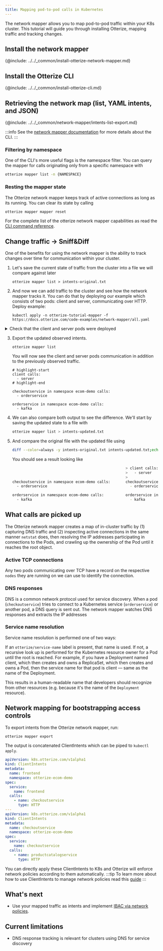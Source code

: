 ```yaml
---
title: Mapping pod-to-pod calls in Kubernetes
---
```


The network mapper allows you to map pod-to-pod traffic within your K8s cluster. This tutorial will guide you
through installing Otterize, mapping traffic and tracking changes.

## Install the network mapper

{@include: ../../_common/install-otterize-network-mapper.md}

## Install the Otterize CLI

{@include: ../../_common/install-otterize-cli.md}


## Retrieving the network map (list, YAML intents, and JSON)

{@include: ../../_common/network-mapper/intents-list-export.md}

:::info
See the [network mapper documentation](/network-mapper/intro) for more details about the CLI.
:::

### Filtering by namespace
One of the CLI's more useful flags is the namespace filter. You can query the mapper for calls originating only from a specific namespace with
```bash
otterize mapper list -n {NAMESPACE}
```

### Resting the mapper state
The Otterize network mapper keeps track of active connections as long as its running. You can clear its state by calling
```bash
otterize mapper mapper reset
```

For the complete list of the otterize network mapper capabilities as read the [CLI command reference](/cli/#network-mapper).

## Change traffic -> Sniff&Diff

One of the benefits for using the network mapper is the ability to track changes over time for communication within your
cluster.

1. Let's save the current state of traffic from the cluster into a file we will compare against later
   ```shell
   otterize mapper list > intents-original.txt
   ```

2. And now we can add traffic to the cluster and see how the network mapper tracks it. You can do that by deploying our
   example
   which consists of two pods: client and server, communicating over HTTP. Deploy example:
   ```shell
   kubectl apply -n otterize-tutorial-mapper -f https://docs.otterize.com/code-examples/network-mapper/all.yaml
   ```

<details>
<summary>Check that the client and server pods were deployed</summary>

```bash
kubectl get pods -n otterize-tutorial-mapper
```
You should see
```
NAME                      READY   STATUS    RESTARTS   AGE
client-756f7677f8-d6qdq   1/1     Running   0          45s
server-6698c58cbc-ssxvx   1/1     Running   0          45s
```
</details>

3. Export the updated observed intents.
   ```shell
   otterize mapper list
   ```
   You will now see the client and server pods communication in addition
   to the previously observed traffic.
   ```shell
   # highlight-start
   client calls:
     - server
   # highlight-end

   checkoutservice in namespace ecom-demo calls:
     - orderservice

   orderservice in namespace ecom-demo calls:
     - kafka
   ```
5. We can also compare both output to see the difference. We'll start by saving the updated state to a file with
   ```bash
   otterize mapper list > intents-updated.txt
   ```
6. And compare the original file with the updated file using
   ```bash
   diff --color=always -y intents-original.txt intents-updated.txt;echo
   ```
   You should see a result looking like
   ```bash
                                                       > client calls:
                                                       >   - server
                                                       >
   checkoutservice in namespace ecom-demo calls:       checkoutservice in namespace ecom-demo calls:
     - orderservice                                      - orderservice

   orderservice in namespace ecom-demo calls:          orderservice in namespace ecom-demo calls:
     - kafka                                             - kafka
      ```


## What calls are picked up

The Otterize network mapper creates a map of in-cluster traffic by (1) capturing DNS traffic and (2) inspecting active connections in the same manner `netstat` does, then resolving the IP addresses participating in connections to the Pods, and crawling up the ownership of the Pod until it reaches the root object.
### Active TCP connections
Any two pods communicating over TCP have a record on the respective `nodes` they are running on
we can use to identify the connection.
### DNS responses
DNS is a common network protocol used for service discovery. When a pod (`checkoutservice`) tries to connect to a Kubernetes service
(`orderservice`) or another pod, a DNS query is sent out. The network mapper watches DNS responses and extracts the IP addresses

### Service name resolution
Service name resolution is performed one of two ways:

If an `otterize/service-name` label is present, that name is used.
If not, a recursive look up is performed for the Kubernetes resource owner for a Pod until the root is reached. For example, if you have a Deployment named client, which then creates and owns a ReplicaSet, which then creates and owns a Pod, then the service name for that pod is client &mdash; same as the name of the Deployment.

This results in a human-readable name that developers should recognize from other resources (e.g. because it's the name of the `Deployment` resource).

<!-- FIXME
:::tip
Checkout this blog by Evyatar Meged about how we implemented this feature.
:::
-->

## Network mapping for bootstrapping access controls
To export intents from the Otterize network mapper, run:
```bash
otterize mapper export
```
The output is concatenated ClientIntents which can be piped to `kubectl apply`.
```yaml
apiVersion: k8s.otterize.com/v1alpha1
kind: ClientIntents
metadata:
  name: frontend
  namespace: otterize-ecom-demo
spec:
  service:
    name: frontend
  calls:
    - name: checkoutservice
      type: HTTP
---
apiVersion: k8s.otterize.com/v1alpha1
kind: ClientIntents
metadata:
  name: checkoutservice
  namespace: otterize-ecom-demo
spec:
  service:
    name: checkoutservice
  calls:
    - name: productcatalogservice
      type: HTTP
```

You can directly apply these ClientIntents to K8s and Otterize will enforce network policies according to them automatically.
:::tip
To learn more about how to use ClientIntents to manage network policies read this [guide](/guides/k8s-ibac-via-network-policies/)
:::

## What's next

- Use your mapped traffic as intents and implement [IBAC via network policies](/guides/k8s-ibac-via-network-policies/).


## Current limitations

* DNS response tracking is relevant for clusters using DNS for service discovery
